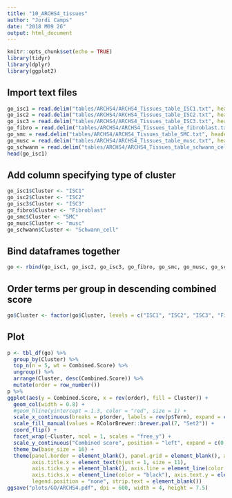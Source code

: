 ```yaml
---
title: "10_ARCHS4_tissues"
author: "Jordi Camps"
date: "2018 M09 26"
output: html_document
---
```


```r
knitr::opts_chunk$set(echo = TRUE)
library(tidyr)
library(dplyr)
library(ggplot2)
```

## Import text files
```r
go_isc1 = read.delim("tables/ARCHS4/ARCHS4_Tissues_table_ISC1.txt", header = TRUE)
go_isc2 = read.delim("tables/ARCHS4/ARCHS4_Tissues_table_ISC2.txt", header = TRUE)
go_isc3 = read.delim("tables/ARCHS4/ARCHS4_Tissues_table_ISC3.txt", header = TRUE)
go_fibro = read.delim("tables/ARCHS4/ARCHS4_Tissues_table_fibroblast.txt", header = TRUE)
go_smc = read.delim("tables/ARCHS4/ARCHS4_Tissues_table_SMC.txt", header = TRUE)
go_musc = read.delim("tables/ARCHS4/ARCHS4_Tissues_table_musc.txt", header = TRUE)
go_schwann = read.delim("tables/ARCHS4/ARCHS4_Tissues_table_schwann_cell.txt", header = TRUE)
head(go_isc1)
```

## Add column specifying type of cluster
```r
go_isc1$Cluster <- "ISC1"
go_isc2$Cluster <- "ISC2"
go_isc3$Cluster <- "ISC3"
go_fibro$Cluster <- "Fibroblast"
go_smc$Cluster <- "SMC"
go_musc$Cluster <- "musc"
go_schwann$Cluster <- "Schwann_cell"
```

## Bind dataframes together
```r
go <- rbind(go_isc1, go_isc2, go_isc3, go_fibro, go_smc, go_musc, go_schwann)
```

## Order terms per group in descending combined score
```r
go$Cluster <- factor(go$Cluster, levels = c("ISC1", "ISC2", "ISC3", "Fibroblast", "SMC", "musc", "Schwann_cell"))
```

## Plot
```r
p <- tbl_df(go) %>%
  group_by(Cluster) %>%
  top_n(n = 5, wt = Combined.Score) %>%
  ungroup() %>%
  arrange(Cluster, desc(Combined.Score)) %>%
  mutate(order = row_number())
p %>%
ggplot(aes(y = Combined.Score, x = rev(order), fill = Cluster)) +
  geom_col(width = 0.8) + 
  #geom_hline(yintercept = 1.3, color = "red", size = 1) +
  scale_x_continuous(breaks = p$order, labels = rev(p$Term), expand = c(0, 0)) +
  scale_fill_manual(values = RColorBrewer::brewer.pal(7, "Set2")) +
  coord_flip() +
  facet_wrap(~Cluster, ncol = 1, scales = "free_y") +
  scale_y_continuous("Combined score", position = "left", expand = c(0, 0)) +
  theme_bw(base_size = 16) +
  theme(panel.border = element_blank(), panel.grid = element_blank(), axis.title.y = element_blank(), 
        axis.title.x = element_text(hjust = 1, size = 11),
        axis.ticks.y = element_blank(), axis.line = element_line(color = "black"), axis.text = element_text(color = "black", size = 11),
        axis.ticks.x = element_line(color = "black"), axis.text.y = element_text(hjust = 1, vjust = 0.3), strip.background = element_blank(),
        legend.position = "none", strip.text = element_blank())
ggsave("plots/GO/ARCHS4.pdf", dpi = 600, width = 4, height = 7.5)
```

